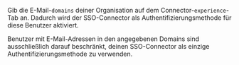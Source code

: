 Gib die E-Mail-`domains` deiner Organisation auf dem Connector-`experience`-Tab an. Dadurch wird der SSO-Connector als Authentifizierungsmethode für diese Benutzer aktiviert.

Benutzer mit E-Mail-Adressen in den angegebenen Domains sind ausschließlich darauf beschränkt, deinen SSO-Connector als einzige Authentifizierungsmethode zu verwenden.
